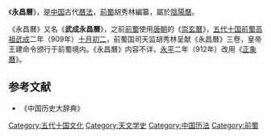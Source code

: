 《'''永昌曆'''》，是[[中国|中国]]古代[[曆法|曆法]]，[[前蜀|前蜀]]胡秀林編纂，屬於[[陰陽曆|陰陽曆]]。

《永昌曆》又名《'''武成永昌曆'''》，之前[[前蜀|前蜀]]使用[[唐朝|唐朝]]的《[[崇玄曆|崇玄曆]]》，[[五代十国|五代十国]][[前蜀高祖|前蜀高祖]][[武成_(前蜀)|武成]]二年（909年）[[十月初二|十月初二]]，前蜀国司天监胡秀林呈献《永昌曆》三卷，皇帝王建命令颁行于前蜀境内。《永昌曆》内容不详，[[永平_(前蜀)|永平]]二年（912年）改用《[[正象曆|正象曆]]》。
{{歷代中國曆法}}
==参考文献==
* 《中国历史大辞典》
[[Category:五代十国文化|Category:五代十国文化]]
[[Category:天文学史|Category:天文学史]]
[[Category:中国历法|Category:中国历法]]
[[Category:前蜀|Category:前蜀]]